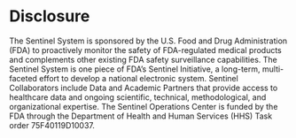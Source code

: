 # Disclosure

The Sentinel System is sponsored by the U.S. Food and Drug Administration (FDA) to proactively monitor the safety of FDA-regulated medical products and complements other existing FDA safety surveillance capabilities. The Sentinel System is one piece of FDA's Sentinel Initiative, a long-term, multi-faceted effort to develop a national electronic system. Sentinel Collaborators include Data and Academic Partners that provide access to healthcare data and ongoing scientific, technical, methodological, and organizational expertise. The Sentinel Operations Center is funded by the FDA through the Department of Health and Human Services (HHS) Task order 75F40119D10037.